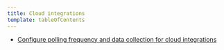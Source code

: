 ```yaml
---
title: Cloud integrations
template: tableOfContents
---
```


* [Configure polling frequency and data collection for cloud integrations](/docs/integrations/infrastructure-integrations/cloud-integrations/configure-polling-frequency-data-collection-cloud-integrations)
